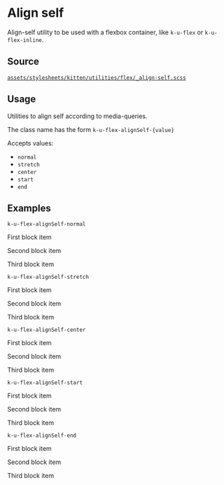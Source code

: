 
<Meta title="Documentation/CSS Utilities/Flex/Align Self" />

# Align self

Align-self utility to be used with a flexbox container, like `k-u-flex` or `k-u-flex-inline`.

## Source

[`assets/stylesheets/kitten/utilities/flex/_align-self.scss`](https://github.com/KissKissBankBank/kitten/blob/master/assets/stylesheets/kitten/utilities/flex/_align-self.scss)

## Usage

Utilities to align self according to media-queries.

The class name has the form `k-u-flex-alignSelf-{value}`

Accepts values:

- `normal`
- `stretch`
- `center`
- `start`
- `end`

## Examples

`k-u-flex-alignSelf-normal`
<Canvas className="has-overrides show-flex">
<div className="k-u-flex">
  <p className="k-u-flex-alignSelf-normal">
    First block item
  </p>
  <p>
    Second block item
  </p>
  <p>
    Third block item
  </p>
</div>
</Canvas>

`k-u-flex-alignSelf-stretch`
<Canvas className="has-overrides show-flex">
<div className="k-u-flex">
  <p className="k-u-flex-alignSelf-stretch">
    First block item
  </p>
  <p>
    Second block item
  </p>
  <p>
    Third block item
  </p>
</div>
</Canvas>

`k-u-flex-alignSelf-center`
<Canvas className="has-overrides show-flex">
<div className="k-u-flex">
  <p className="k-u-flex-alignSelf-center">
    First block item
  </p>
  <p>
    Second block item
  </p>
  <p>
    Third block item
  </p>
</div>
</Canvas>

`k-u-flex-alignSelf-start`
<Canvas className="has-overrides show-flex">
<div className="k-u-flex">
  <p className="k-u-flex-alignSelf-start">
    First block item
  </p>
  <p>
    Second block item
  </p>
  <p>
    Third block item
  </p>
</div>
</Canvas>

`k-u-flex-alignSelf-end`
<Canvas className="has-overrides show-flex">
<div className="k-u-flex">
  <p className="k-u-flex-alignSelf-end">
    First block item
  </p>
  <p>
    Second block item
  </p>
  <p>
    Third block item
  </p>
</div>
</Canvas>

